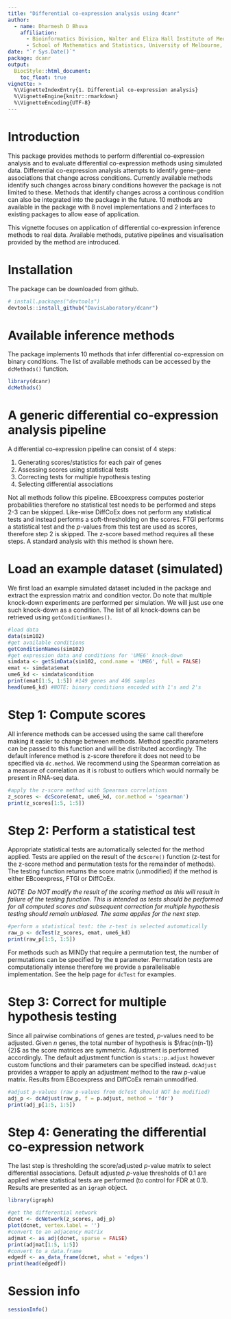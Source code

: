 ```yaml
---
title: "Differential co-expression analysis using dcanr"
author:
  - name: Dharmesh D Bhuva
    affiliation:
      - Bioinformatics Division, Walter and Eliza Hall Institute of Medical Research, Parkville, VIC 3052, Australia
      - School of Mathematics and Statistics, University of Melbourne, Parkville, VIC 3010, Australia
date: "`r Sys.Date()`"
package: dcanr
output:
  BiocStyle::html_document:
    toc_float: true
vignette: >
  %\VignetteIndexEntry{1. Differential co-expression analysis}
  %\VignetteEngine{knitr::rmarkdown}
  %\VignetteEncoding{UTF-8}
---
```


# Introduction
This package provides methods to perform differential co-expression analysis and 
to evaluate differential co-expression methods using simulated data. Differential 
co-expression analysis attempts to identify gene-gene associations that change 
across conditions. Currently available methods identify such changes across binary
conditions however the package is not limited to these. Methods that identify 
changes across a continous condition can also be integrated into the package in 
the future. 10 methods are available in the package with 8 novel implementations
and 2 interfaces to existing packages to allow ease of application.

This vignette focuses on application of differential co-expression inference
methods to real data. Available methods, putative pipelines and visualisation
provided by the method are introduced.

# Installation
The package can be downloaded from github.
```r
# install.packages("devtools")
devtools::install_github("DavisLaboratory/dcanr")
```

# Available inference methods
The package implements 10 methods that infer differential co-expression on binary
conditions. The list of available methods can be accessed by the `dcMethods()`
function.

```r
library(dcanr)
dcMethods()
```

# A generic differential co-expression analysis pipeline
A differential co-expression pipeline can consist of 4 steps:

1. Generating scores/statistics for each pair of genes
2. Assessing scores using statistical tests
3. Correcting tests for multiple hypothesis testing
4. Selecting differential associations

Not all methods follow this pipeline. EBcoexpress computes posterior
probabilities therefore no statistical test needs to be performed and steps 2-3
can be skipped. Like-wise DiffCoEx does not perform any statistical tests and
instead performs a soft-thresholding on the scores. FTGI performs a statistical
test and the $p$-values from this test are used as scores, therefore step 2 is skipped.
The z-score based method requires all these steps. A standard analysis with this
method is shown here. 

# Load an example dataset (simulated)
We first load an example simulated dataset included in the package and extract the
expression matrix and condition vector. Do note that multiple knock-down experiments
are performed per simulation. We will just use one such knock-down as a condition.
The list of all knock-downs can be retrieved using `getConditionNames()`.

```r
#load data
data(sim102)
#get available conditions
getConditionNames(sim102)
#get expression data and conditions for 'UME6' knock-down
simdata <- getSimData(sim102, cond.name = 'UME6', full = FALSE)
emat <- simdata$emat
ume6_kd <- simdata$condition
print(emat[1:5, 1:5]) #149 genes and 406 samples
head(ume6_kd) #NOTE: binary conditions encoded with 1's and 2's
```

# Step 1: Compute scores
All inference methods can be accessed using the same call therefore making it easier
to change between methods. Method specific parameters can be passed to this function
and will be distributed accordingly. The default inference method is z-score
therefore it does not need to be specified via `dc.method`. We recommend using
the Spearman correlation as a measure of correlation as it is robust to outliers
which would normally be present in RNA-seq data.

```r
#apply the z-score method with Spearman correlations
z_scores <- dcScore(emat, ume6_kd, cor.method = 'spearman')
print(z_scores[1:5, 1:5])
```

# Step 2: Perform a statistical test
Appropriate statistical tests are automatically selected for the method applied.
Tests are applied on the result of the `dcScore()` function (z-test for the 
z-score method and permutation tests for the remainder of methods). The testing
function returns the score matrix (unmodified) if the method is either 
EBcoexpress, FTGI or DiffCoEx.

*NOTE: Do NOT modify the result of the scoring method as this will result in
failure of the testing function. This is intended as tests should be performed
for all computed scores and subsequent correction for multiple hypothesis testing
should remain unbiased. The same applies for the next step.*

```r
#perform a statistical test: the z-test is selected automatically
raw_p <- dcTest(z_scores, emat, ume6_kd)
print(raw_p[1:5, 1:5])
```

For methods such as MINDy that require a permutation test, the number of permutations
can be specified by the `B` parameter. Permutation tests are computationally intense
therefore we provide a parallelisable implementation. See the help page for `dcTest`
for examples.

# Step 3: Correct for multiple hypothesis testing
Since all pairwise combinations of genes are tested, $p$-values need to be adjusted.
Given $n$ genes, the total number of hypothesis is $\frac{n(n-1)}{2}$ as the score
matrices are symmetric. Adjustment is performed accordingly. The default adjustment
function is `stats::p.adjust` however custom functions and their parameters can
be specified instead. `dcAdjust` provides a wrapper to apply an adjustment method
to the raw $p$-value matrix. Results from EBcoexpress and DiffCoEx remain unmodified.

```r
#adjust p-values (raw p-values from dcTest should NOT be modified)
adj_p <- dcAdjust(raw_p, f = p.adjust, method = 'fdr')
print(adj_p[1:5, 1:5])
```

# Step 4: Generating the differential co-expression network
The last step is thresholding the score/adjusted $p$-value matrix to select
differential associations. Default adjusted $p$-value thresholds of 0.1 are applied
where statistical tests are performed (to control for FDR at 0.1). Results are
presented as an `igraph` object.

```r
library(igraph)

#get the differential network
dcnet <- dcNetwork(z_scores, adj_p)
plot(dcnet, vertex.label = '')
#convert to an adjacency matrix
adjmat <- as_adj(dcnet, sparse = FALSE)
print(adjmat[1:5, 1:5])
#convert to a data.frame
edgedf <- as_data_frame(dcnet, what = 'edges')
print(head(edgedf))
```

# Session info {.unnumbered}
```r
sessionInfo()
```
